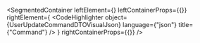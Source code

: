 
<SegmentedContainer
  leftElement={<UserUpdateCommandDTODesc />}
  leftContainerProps={{}}
  rightElement={
    <CodeHighlighter
      object={UserUpdateCommandDTOVisualJson}
      language={"json"}
      title={"Command"}
    />
  }
  rightContainerProps={{}}
/>
